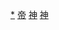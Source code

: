{{Navbox
| name = 神圣罗马皇帝
| title = {{flagicon|神聖羅馬帝國}} [[神聖羅馬皇帝]]
| state = {{{state|autocollapse}}}
| image = [[File:Coat of Arms of Leopold II and Francis II, Holy Roman Emperors-Or shield variant.svg|100px]]
| listclass = hlist
| group1 = [[加洛林帝国]]<br/>（800年－888年）
| list1 = [[查理曼]]（查理一世）{{to}}[[虔誠者路易|路易一世]]{{to}}[[洛泰尔一世 (中法兰克)|洛泰爾一世]]{{to}}[[路易二世 (意大利)|路易二世]]{{to}}[[秃头查理|查理二世]]{{to}}[[胖子查理|查理三世]]{{to}}[[圭多三世|圭多]]{{to}}[[斯波萊托的蘭貝托|蘭貝托]]{{to}}[[阿努尔夫 (东法兰克)|阿努爾夫]]{{to}}[[瞎子路易|路易三世]]{{to}}[[贝伦加尔一世|貝倫加爾]]
| group2 = [[神圣罗马帝国]]<br/>（962年－1806年）
| list2 = [[奥托一世 (神圣罗马帝国)|奥托一世]]{{to}}[[奥托二世 (神圣罗马帝国)|奥托二世]]{{to}}[[奥托三世 (神圣罗马帝国)|奥托三世]]{{to}}[[亨利二世 (神圣罗马帝国)|亨利二世]]{{to}}[[康拉德二世 (神圣罗马帝国)|康拉德二世]]{{to}}[[亨利三世 (神圣罗马帝国)|亨利三世]]{{to}}[[亨利四世 (神圣罗马帝国)|亨利四世]]{{to}}[[亨利五世 (神圣罗马帝国)|亨利五世]]{{to}}[[洛泰尔二世 (神圣罗马帝国)|洛泰尔二世]]{{to}}[[腓特烈一世 (神圣罗马帝国)|腓特烈一世]]{{to}}[[亨利六世 (神圣罗马帝国)|亨利六世]]{{to}}[[奥托四世 (神圣罗马帝国)|奥托四世]]{{to}}[[腓特烈二世 (神圣罗马帝国)|腓特烈二世]]{{to}}[[亨利七世 (神圣罗马帝国)|亨利七世]]{{to}}[[路易四世 (神圣罗马帝国)|路易四世]]{{to}}[[查理四世 (神圣罗马帝国)|查理四世]]{{to}}[[西吉斯蒙德 (神圣罗马帝国)|西吉斯蒙德]]{{to}}[[腓特烈三世 (神圣罗马帝国)|腓特烈三世]]{{to}}[[馬克西米利安一世 (神聖羅馬帝國)|马克西米利安一世]]{{to}}[[查理五世 (神圣罗马帝国)|查理五世]]{{to}}[[斐迪南一世 (神圣罗马帝国)|斐迪南一世]]{{to}}[[马克西米利安二世 (神圣罗马帝国)|马克西米利安二世]]{{to}}[[鲁道夫二世 (神圣罗马帝国)|鲁道夫二世]]{{to}}[[马蒂亚斯 (神圣罗马帝国皇帝)|马蒂亚斯]]{{to}}[[斐迪南二世 (神圣罗马帝国)|斐迪南二世]]{{to}}[[斐迪南三世 (神圣罗马帝国)|斐迪南三世]]{{to}}[[利奥波德一世 (神圣罗马帝国)|利奧波德一世]]{{to}}[[约瑟夫一世 (神圣罗马帝国)|约瑟夫一世]]{{to}}[[查理六世 (神圣罗马帝国)|查理六世]]{{to}}[[查理七世 (神圣罗马帝国)|查理七世]]{{to}}[[弗朗茨一世 (神圣罗马帝国)|弗朗茨一世]]{{to}}[[约瑟夫二世 (神圣罗马帝国)|约瑟夫二世]]{{to}}[[利奥波德二世 (神圣罗马帝国)|利奥波德二世]]{{to}}[[弗朗茨二世 (神圣罗马帝国)|弗朗茨二世]]
| below =
}}<noinclude>
{{collapsible option}}
[[Category:神聖羅馬皇帝|*]]
[[Category:神圣罗马帝国模板|帝]]
[[Category:德国政治领袖模板|神]]
[[Category:欧洲君主模板|神]]
</noinclude>